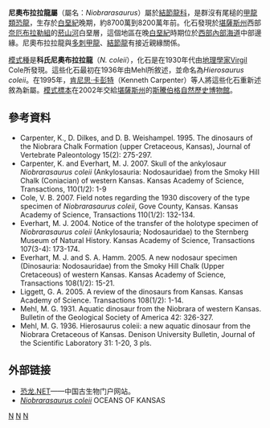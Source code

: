 {{Automatic Taxobox
| taxon = Niobrarasaurus
| status = fossil
| fossil_range = {{Fossil range|87|82}}[[白堊紀|白堊紀]]晚期
| image = 
| image_caption = 
| authority = [[肯尼思·卡彭特|Carpenter]] ''et al'', 1995
| type_species = '''科氏尼奧布拉拉龍<br>''Niobrarasaurus coleii'''''
| type_species_authority = Carpenter ''et al'', 1995 
}}

'''尼奧布拉拉龍屬'''（屬名：''Niobrarasaurus''）屬於[[結節龍科|結節龍科]]，是群沒有尾槌的[[甲龍類|甲龍類]][[恐龍|恐龍]]，生存於[[白堊紀|白堊紀]]晚期，約8700萬到8200萬年前。化石發現於[[堪薩斯州|堪薩斯州]]西部[[奈厄布拉勒組|奈厄布拉勒組]]的[[菸山河|菸山河]]白堊層，這個地區在晚[[白堊紀|白堊紀]]時期位於[[西部內部海道|西部內部海道]]中部邊緣。尼奧布拉拉龍與[[多刺甲龍|多刺甲龍]]、[[結節龍|結節龍]]有接近親緣關係。

[[模式種|模式種]]是'''科氏尼奧布拉拉龍'''（''N. coleii''），化石是在1930年代由[[地理學家|地理學家]]Virgil Cole所發現。這些化石最初在1936年由Mehl所敘述，並命名為''Hierosaurus coleii''。在1995年，[[肯尼思·卡彭特|肯尼思·卡彭特]]（Kenneth Carpenter）等人將這些化石重新述敘為新屬。[[模式標本|模式標本]]在2002年交給[[堪薩斯州|堪薩斯州]]的[[斯騰伯格自然歷史博物館|斯騰伯格自然歷史博物館]]。

==參考資料==
* Carpenter, K., D. Dilkes, and D. B. Weishampel. 1995. The dinosaurs of the Niobrara Chalk Formation (upper Cretaceous, Kansas), Journal of Vertebrate Paleontology 15(2): 275-297.
* Carpenter, K. and Everhart, M. J. 2007. Skull of the ankylosaur ''Niobrarasaurus coleii'' (Ankylosauria: Nodosauridae) from the Smoky Hill Chalk (Coniacian) of western Kansas. Kansas Academy of Science, Transactions, 110(1/2): 1-9
* Cole, V. B. 2007. Field notes regarding the 1930 discovery of the type specimen of ''Niobrarasaurus coleii'', Gove County, Kansas. Kansas Academy of Science, Transactions 110(1/2): 132-134.
* Everhart, M. J. 2004. Notice of the transfer of the holotype specimen of ''Niobrarasaurus coleii'' (Ankylosauria; Nodosauridae) to the Sternberg Museum of Natural History. Kansas Academy of Science, Transactions 107(3-4): 173-174.
*Everhart, M. J. and S. A. Hamm. 2005. A new nodosaur specimen (Dinosauria: Nodosauridae) from the Smoky Hill Chalk (Upper Cretaceous) of western Kansas. Kansas Academy of Science, Transactions 108(1/2): 15-21.
* Liggett, G. A. 2005. A review of the dinosaurs from Kansas. Kansas Academy of Science. Transactions 108(1/2): 1-14.
* Mehl, M. G. 1931. Aquatic dinosaur from the Niobrara of western Kansas. Bulletin of the Geological Society of America  42: 326-327.
* Mehl, M. G. 1936. Hierosaurus coleii: a new aquatic dinosaur from the Niobrara Cretaceous of Kansas. Denison University Bulletin, Journal of the Scientific Laboratory 31: 1-20, 3 pls.

==外部链接==
*[https://web.archive.org/web/20170527222928/http://dinosaur.net.cn/ 恐龙.NET]——中国古生物门户网站。
*[http://www.oceansofkansas.com/Dinosaur.html ''Niobrarasaurus coleii''] {{Wayback|url=http://www.oceansofkansas.com/Dinosaur.html |date=20070922160643 }} OCEANS OF KANSAS
{{Taxonbar|from=Q137591}}

[[Category:上白堊紀恐龍|N]]
[[Category:北美洲恐龍|N]]
[[Category:結節龍科|N]]